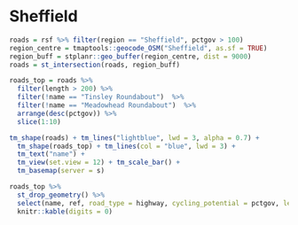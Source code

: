 
# Sheffield

```r
roads = rsf %>% filter(region == "Sheffield", pctgov > 100)
region_centre = tmaptools::geocode_OSM("Sheffield", as.sf = TRUE)
region_buff = stplanr::geo_buffer(region_centre, dist = 9000)
roads = st_intersection(roads, region_buff)

roads_top = roads %>%
  filter(length > 200) %>% 
  filter(!name == "Tinsley Roundabout")  %>%
  filter(!name == "Meadowhead Roundabout")  %>%
  arrange(desc(pctgov)) %>%
  slice(1:10)

tm_shape(roads) + tm_lines("lightblue", lwd = 3, alpha = 0.7) +
  tm_shape(roads_top) + tm_lines(col = "blue", lwd = 3) +
  tm_text("name") +
  tm_view(set.view = 12) + tm_scale_bar() +
  tm_basemap(server = s)

roads_top %>%
  st_drop_geometry() %>%
  select(name, ref, road_type = highway, cycling_potential = pctgov, length_m = length) %>%
  knitr::kable(digits = 0)
```
